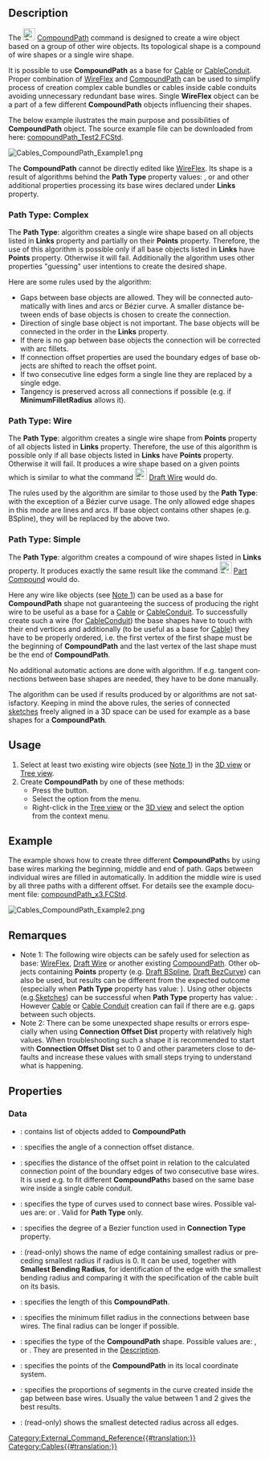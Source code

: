 <languages/>

<div lang="en" dir="ltr" class="mw-content-ltr">
{{Docnav
|[[Cables_RemoveVertexAttachment|RemoveVertexAttachment]]
|[[Cables_Edit|Edit]]
|[[Cables_Workbench|Cables]]
|IconL=Cables_RemoveVertexAttachment.svg
|IconR=Cables_Edit.svg
|IconC=Cables_workbench_icon.svg
}}
</div>

<div lang="en" dir="ltr" class="mw-content-ltr">
{{GuiCommand
|Name=Cables CompoundPath
|MenuLocation=Cable Wires → CompoundPath
|Workbenches=[[Cables_Workbench|Cables]]
|Shortcut={{KEY|C}} {{KEY|P}}
|Version=0.2.0
|SeeAlso=[[Cables_WireFlex]]
}}
</div>

<div lang="en" dir="ltr" class="mw-content-ltr">
==Description==
</div>

<div lang="en" dir="ltr" class="mw-content-ltr">
The [[File:Cables_CompoundPath.svg|24px]] [[Cables_CompoundPath|CompoundPath]] command is designed to create a wire object based on a group of other wire objects. Its topological shape is a compound of wire shapes or a single wire shape.
</div>

<div lang="en" dir="ltr" class="mw-content-ltr">
It is possible to use '''CompoundPath''' as a base for [[Cables_Cable|Cable]] or [[Cables_CableConduit|CableConduit]]. Proper combination of [[Cables_WireFlex|WireFlex]] and [[Cables_CompoundPath|CompoundPath]] can be used to simplify process of creation complex cable bundles or cables inside cable conduits avoiding unnecessary redundant base wires. Single '''WireFlex''' object can be a part of a few different '''CompoundPath''' objects influencing their shapes.
</div>

<div lang="en" dir="ltr" class="mw-content-ltr">
The below example ilustrates the main purpose and possibilities of '''CompoundPath''' object. The source example file can be downloaded from here: [https://github.com/sargo-devel/Cables/blob/master/examples/Harness%20examples/compoundPath_Test2.FCStd compoundPath_Test2.FCStd].
</div>

<div lang="en" dir="ltr" class="mw-content-ltr">
[[File:Cables_CompoundPath_Example1.png]]
{{Caption|CompoundPath built of two distant wires}}
</div>

<div lang="en" dir="ltr" class="mw-content-ltr">
The '''CompoundPath''' cannot be directly edited like [[Cables_WireFlex|WireFlex]]. Its shape is a result of algorithms behind the '''Path Type''' property values: {{Value|Complex}}, {{Value|Wire}} or {{Value|Simple}} and other additional properties processing its base wires declared under '''Links''' property.
</div>

<div lang="en" dir="ltr" class="mw-content-ltr">
===Path Type: Complex===
The '''Path Type''':{{Value|Complex}} algorithm creates a single wire shape based on all objects listed in '''Links''' property and partially on their '''Points''' property. Therefore, the use of this algorithm is possible only if all base objects listed in '''Links''' have '''Points''' property. Otherwise it will fail. Additionally the algorithm uses other properties "guessing" user intentions to create the desired shape.
</div>

<div lang="en" dir="ltr" class="mw-content-ltr">
Here are some rules used by the algorithm:
* Gaps between base objects are allowed. They will be connected automatically with lines and arcs or Bézier curve. A smaller distance between ends of base objects is chosen to create the connection.
* Direction of single base object is not important. The base objects will be connected in the order in the '''Links''' property.
* If there is no gap between base objects the connection will be corrected with arc fillets.
* If connection offset properties are used the boundary edges of base objects are shifted to reach the offset point.
* If two consecutive line edges form a single line they are replaced by a single edge.
* Tangency is preserved across all connections if possible (e.g. if '''MinimumFilletRadius''' allows it).
</div>

<div lang="en" dir="ltr" class="mw-content-ltr">
===Path Type: Wire===
The '''Path Type''':{{Value|Wire}} algorithm creates a single wire shape from '''Points''' property of all objects listed in '''Links''' property. Therefore, the use of this algorithm is possible only if all base objects listed in '''Links''' have '''Points''' property. Otherwise it will fail. It produces a wire shape based on a given points which is similar to what the command [[File:Draft_Wire.png|24px]] [[Draft_Wire|Draft Wire]] would do.
</div>

<div lang="en" dir="ltr" class="mw-content-ltr">
The rules used by the algorithm are similar to those used by the '''Path Type''':{{Value|Complex}} with the exception of a Bézier curve usage. The only allowed edge shapes in this mode are lines and arcs. If base object contains other shapes (e.g. BSpline), they will be replaced by the above two.
</div>

<div lang="en" dir="ltr" class="mw-content-ltr">
===Path Type: Simple===
The '''Path Type''':{{Value|Simple}} algorithm creates a compound of wire shapes listed in '''Links''' property. It produces exactly the same result like the command [[File:Part_Compound.svg|24px]] [[Part_Compound|Part Compound]] would do.
</div>

<div lang="en" dir="ltr" class="mw-content-ltr">
Here any wire like objects (see [[#Notes|Note 1]]) can be used as a base for '''CompoundPath''' shape not guaranteeing the success of producing the right wire to be useful as a base for a [[Cables_Cable|Cable]] or [[Cables_CableConduit|CableConduit]]. To successfully create such a wire (for [[Cables_CableConduit|CableConduit]]) the base shapes have to touch with their end vertices and additionally (to be useful as a base for [[Cables_Cable|Cable]]) they have to be properly ordered, i.e. the first vertex of the first shape must be the beginning of '''CompoundPath''' and the last vertex of the last shape must be the end of '''CompoundPath'''.
</div>

<div lang="en" dir="ltr" class="mw-content-ltr">
No additional automatic actions are done with {{Value|Simple}} algorithm. If e.g. tangent connections between base shapes are needed, they have to be done manually.
</div>

<div lang="en" dir="ltr" class="mw-content-ltr">
The {{Value|Simple}} algorithm can be used if results produced by {{Value|Complex}} or {{Value|Wire}} algorithms are not satisfactory. Keeping in mind the above rules, the series of connected [[Sketcher_Workbench|sketches]] freely aligned in a 3D space can be used for example as a base shapes for a '''CompoundPath'''.
</div>

<div lang="en" dir="ltr" class="mw-content-ltr">
==Usage==
</div>

<div lang="en" dir="ltr" class="mw-content-ltr">
# Select at least two existing wire objects (see [[#Notes|Note 1]]) in the [[3D_view|3D view]] or [[Tree_view|Tree view]].
# Create '''CompoundPath''' by one of these methods:
#* Press the {{Button|[[File:Cables_CompoundPath.svg|16px]] [[Cables_CompoundPath|CompoundPath]]}} button.
#* Select the {{MenuCommand|Cable Wires → [[File:Cables_CompoundPath.svg|16px]] CompoundPath}} option from the menu.
#* Right-click in the [[Tree_view|Tree view]] or the [[3D_view|3D view]] and select the {{MenuCommand|Cable Wires → [[File:Cables_CompoundPath.svg|16px]] CompoundPath}} option from the context menu.
</div>

<div lang="en" dir="ltr" class="mw-content-ltr">
==Example==
</div>

<div lang="en" dir="ltr" class="mw-content-ltr">
The example shows how to create three different '''CompoundPath'''s by using base wires marking the beginning, middle and end of path. Gaps between individual wires are filled in automatically. In addition the middle wire is used by all three paths with a different offset. For details see the example document file: [https://github.com/sargo-devel/Cables/blob/master/examples/Harness%20examples/compoundPath_x3.FCStd compoundPath_x3.FCStd].
</div>

<div lang="en" dir="ltr" class="mw-content-ltr">
[[File:Cables_CompoundPath_Example2.png]]
{{Caption|(1) Set of base wires, (2) 3x CompoundPath with offsets built upon base wires, (3) Cables based on CompoundPaths}}
</div>

<span id="Notes"></span>
==Remarques==

<div lang="en" dir="ltr" class="mw-content-ltr">
* Note 1: The following wire objects can be safely used for selection as base: [[Cables_WireFlex|WireFlex]], [[Draft_Wire|Draft Wire]] or another existing [[Cables_CompoundPath|CompoundPath]]. Other objects containing '''Points''' property (e.g. [[Draft_BSpline|Draft BSpline]], [[Draft_BezCurve|Draft BezCurve]]) can also be used, but results can be different from the expected outcome (especially when '''Path Type''' property has value: {{Value|Complex}}). Using other objects (e.g.[[Sketcher_Workbench|Sketches]]) can be successful when '''Path Type''' property has value: {{Value|Simple}}. However [[Cables_Cable|Cable]] or [[Cables_CableConduit|Cable Conduit]] creation can fail if there are e.g. gaps between such objects.
* Note 2: There can be some unexpected shape results or errors especially when using '''Connection Offset Dist''' property with relatively high values. When troubleshooting such a shape it is recommended to start with '''Connection Offset Dist''' set to 0 and other parameters close to defaults and increase these values with small steps trying to understand what is happening.
</div>

<div lang="en" dir="ltr" class="mw-content-ltr">
==Properties==
</div>

<div lang="en" dir="ltr" class="mw-content-ltr">
===Data===
</div>

<div lang="en" dir="ltr" class="mw-content-ltr">
{{TitleProperty|Base}}
</div>

<div lang="en" dir="ltr" class="mw-content-ltr">
* {{PropertyData|Links|LinkList}}: contains list of objects added to '''CompoundPath'''
</div>

<div lang="en" dir="ltr" class="mw-content-ltr">
{{TitleProperty|Compound Path}}
</div>

<div lang="en" dir="ltr" class="mw-content-ltr">
* {{PropertyData|Connection Offset Angle|Angle}}: specifies the angle of a connection offset distance.
* {{PropertyData|Connection Offset Dist|Length}}: specifies the distance of the offset point in relation to the calculated connection point of the boundary edges of two consecutive base wires. It is used e.g. to fit different '''CompoundPath'''s based on the same base wire inside a single cable conduit.
* {{PropertyData|Connection Type|Enumeration}}: specifies the type of curves used to connect base wires. Possible values are: {{Value|Arc}} or {{Value|Bez}} . Valid for {{Value|Complex}} '''Path Type''' only.
* {{PropertyData|Degree|Integer}}: specifies the degree of a Bezier function used in '''Connection Type''' property.
* {{PropertyData|Edge With Smallest Bending Radius|String}}: (read-only) shows the name of edge containing smallest radius or preceding smallest radius if radius is 0. It can be used, together with '''Smallest Bending Radius''', for identification of the edge with the smallest bending radius and comparing it with the specification of the cable built on its basis.
* {{PropertyData|Length|Length}}: specifies the length of this '''CompoundPath'''.
* {{PropertyData|Minimum Fillet Radius|Length}}: specifies the minimum fillet radius in the connections between base wires. The final radius can be longer if possible.
* {{PropertyData|Path Type|Enumeration}}: specifies the type of the '''CompoundPath''' shape. Possible values are: {{Value|Complex}}, {{Value|Wire}} or {{Value|Simple}}. They are presented in the [[#Description|Description]].
* {{PropertyData|Points|VectorList}}: specifies the points of the '''CompoundPath''' in its local coordinate system.
* {{PropertyData|Ratio|Float}}: specifies the proportions of segments in the curve created inside the gap between base wires. Usually the value between 1 and 2 gives the best results.
* {{PropertyData|Smallest Bending Radius|Length}}: (read-only) shows the smallest detected radius across all edges.
</div>


<div lang="en" dir="ltr" class="mw-content-ltr">
{{Docnav
|[[Cables_RemoveVertexAttachment|RemoveVertexAttachment]]
|[[Cables_Edit|Edit]]
|[[Cables_Workbench|Cables]]
|IconL=Cables_RemoveVertexAttachment.svg
|IconR=Cables_Edit.svg
|IconC=Cables_workbench_icon.svg
}}
</div>

[[Category:External_Command_Reference{{#translation:}}]]
[[Category:Cables{{#translation:}}]]